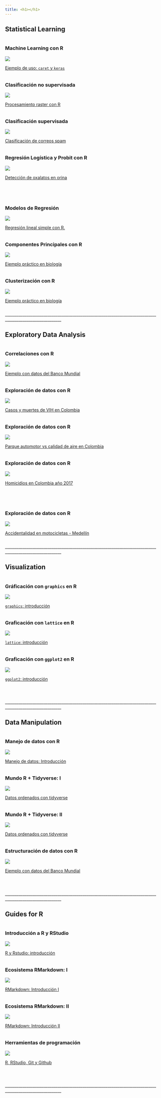 ```yaml
---
title: <h1></h1>
---
```



## <tyear>Statistical Learning</tyear>

<div class="col-container">

<div class="column">
<div class="card">
<h3>Machine Learning con R</h3>
<img src="images/img_documents/machine2.png"><br>
<p>[Ejemplo de uso: `caret` y `keras`](https://rpubs.com/Edimer/536034)</p>
</div>
</div>

<div class="column">
<div class="card">
<h3>Clasificación no supervisada</h3>
<img src="images/img_documents/unsupervised.png"><br> 
<p>[Procesamiento raster con R](https://rpubs.com/Edimer/519971)</p>
</div>
</div>

<div class="column">
<div class="card">
<h3>Clasificación supervisada</h3>
<img src="images/img_documents/machine1.png"><br> 
<p>[Clasificación de correos spam](https://rpubs.com/Edimer/534566)</p>
</div>
</div>

<div class="column">
<div class="card">
<h3>Regresión Logística y Probit con R</h3>
<img src="images/img_documents/rlogist2.png">
<p>[Detección de oxalatos en orina](https://rpubs.com/Edimer/540368)</p>
</div>
</div>

<br>

<div class="col-container">
<div class="column">
<div class="card">
<h3>Modelos de Regresión</h3>
<img src="images/img_documents/reglineal2.png">
<p>[Regresión lineal simple con R.](https://unal-semilleror-facca.github.io/Actividades/regsimple.html#1)</p>
</div>
</div>

<div class="column">
<div class="card">
<h3>Componentes Principales con R</h3>
<img src="images/img_documents/acp.png">
<p>[Ejemplo práctico en biología](https://estudior.github.io/guias_descriptiva/13_ACP_Gorriones.pdf)</p>
</div>
</div>

<div class="column">
<div class="card">
<h3>Clusterización con R</h3>
<img src="images/img_documents/cluster2.png">
<p>[Ejemplo práctico en biología](https://estudior.github.io/guias_descriptiva/14_Cluster.html#(1))</p>
</div>
</div>


<tyear>___________________________________________________________________________________________________________</tyear>

## <tyear>Exploratory Data Analysis</tyear>

<div class="col-container">

<div class="column">
<div class="card">
<h3>Correlaciones con R</h3>
<img src="images/img_documents/explorer7.png"><br>
<p>[Ejemplo con datos del Banco Mundial](https://unal-semilleror-facca.github.io/Actividades/CorRLS.html)</p>
</div>
</div>

<div class="column">
<div class="card">
<h3>Exploración de datos con R</h3>
<img src="images/img_documents/explorer5.png"><br> 
<p>[Casos y muertes de VIH en Colombia](https://rpubs.com/Edimer/326811)</p>
</div>
</div>

<div class="column">
<div class="card">
<h3>Exploración de datos con R</h3>
<img src="images/img_documents/explorer4.png"><br> 
<p>[Parque automotor vs calidad de aire en Colombia](https://rpubs.com/Edimer/481799)</p>
</div>
</div>

<div class="column">
<div class="card">
<h3>Exploración de datos con R</h3>
<img src="images/img_documents/img7.png">
<p>[Homicidios en Colombia año 2017](https://rpubs.com/Edimer/467653)</p>
</div>
</div>

<br>

<div class="col-container">
<div class="column">
<div class="card">
<h3>Exploración de datos con R</h3>
<img src="images/img_documents/times_series.png">
<p>[Accidentalidad en motocicletas - Medellín](https://rpubs.com/Edimer/534624)</p>
</div>
</div>

<tyear>___________________________________________________________________________________________________________</tyear>

## <tyear>Visualization</tyear>

<div class="col-container">

<div class="column">
<div class="card">
<h3>Gráficación con `graphics` en R</h3>
<img src="images/img_documents/img14.png"><br>
<p>[`graphics`: introducción](https://estudior.github.io/guias_descriptiva/8_GraficacionBase.html#(1))</p>
</div>
</div>

<div class="column">
<div class="card">
<h3>Graficación con `lattice` en R</h3>
<img src="images/img_documents/visual1.png"><br> 
<p>[`lattice`: introducción](https://estudior.github.io/guias_descriptiva/9_Graf_lattice.html#(1))</p>
</div>
</div>

<div class="column">
<div class="card">
<h3>Graficación con `ggplot2` en R</h3>
<img src="images/img_documents/visual2.png"><br> 
<p>[`ggplot2`: introducción](https://estudior.github.io/guias_descriptiva/10_Graf_ggplot.html#(1))</p>
</div>
</div>

<br>


<tyear>___________________________________________________________________________________________________________</tyear>

## <tyear>Data Manipulation</tyear>

<div class="col-container">

<div class="column">
<div class="card">
<h3>Manejo de datos con R</h3>
<img src="images/img_documents/img9.png"><br>
<p>[Manejo de datos: Introducción](https://estudior.github.io/guias_descriptiva/7_ManejoDatosR.html#1)</p>
</div>
</div>

<div class="column">
<div class="card">
<h3>Mundo R + Tidyverse: I</h3>
<img src="images/img_documents/img11.png"><br> 
<p>[Datos ordenados con tidyverse](https://unal-semilleror-facca.github.io/Actividades/2_MundoR.html#/mundo-r-tidyverse-i)</p>
</div>
</div>

<div class="column">
<div class="card">
<h3>Mundo R + Tidyverse: II</h3>
<img src="images/img_documents/img12.png"><br> 
<p>[Datos ordenados con tidyverse](https://unal-semilleror-facca.github.io/Actividades/2_MundoR.html#/mundo-r-tidyverse-i)</p>
</div>
</div>

<div class="column">
<div class="card">
<h3>Estructuración de datos con R</h3>
<img src="images/img_documents/img2.png"><br> 
<p>[Ejemplo con datos del Banco Mundial](https://rpubs.com/Edimer/515789)</p>
</div>
</div>

<br>


<tyear>___________________________________________________________________________________________________________</tyear>

## <tyear>Guides for R</tyear>

<div class="col-container">

<div class="column">
<div class="card">
<h3>Introducción a R y RStudio</h3>
<img src="images/img_documents/web.png"><br>
<p>[R y Rstudio: introducción](https://unal-semilleror-facca.github.io/Actividades/1_Intro.html#/introduccion-a-r-y-rstudio)</p>
</div>
</div>

<div class="column">
<div class="card">
<h3>Ecosistema RMarkdown: I</h3>
<img src="images/img_documents/rmarkdown2.png"><br> 
<p>[RMarkdown: Introducción I](https://unal-semilleror-facca.github.io/Actividades/1_RMarkdown.html#/ecosistema-r-markdown-i)</p>
</div>
</div>

<div class="column">
<div class="card">
<h3>Ecosistema RMarkdown: II</h3>
<img src="images/img_documents/explorer3.png"><br> 
<p>[RMarkdown: Introducción II](https://unal-semilleror-facca.github.io/Actividades/1.2_RMarkdown.html#/ecosistema-r-markdown-ii)</p>
</div>
</div>

<div class="column">
<div class="card">
<h3>Herramientas de programación</h3>
<img src="images/img_documents/rmarkdown4.png">
<p>[R, RStudio, Git y Github](https://unal-semilleror-facca.github.io/Actividades/GuiasR.html)</p>
</div>
</div>

<br>


<tyear>___________________________________________________________________________________________________________</tyear>